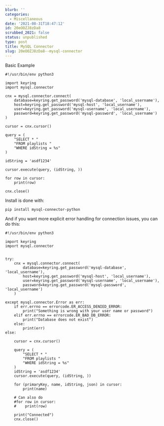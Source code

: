 ```yaml
---
blurb: ''
categories:
  - Miscellaneous
date: '2021-08-31T18:47:12'
id: 20eOOZJ8zDa8
scrubbed_2021: false
status: unpublished
type: post
title: MySQL Connector
slug: 20eOOZJ8zDa8--mysql-connector
---
```


Basic Example 

```python3
#!/usr/bin/env python3

import keyring
import mysql.connector

cnx = mysql.connector.connect(
    database=keyring.get_password('mysql-database', 'local_username'),
    host=keyring.get_password('mysql-host', 'local_username'),
    user=keyring.get_password('mysql-username', 'local_username'),
    password=keyring.get_password('mysql-password', 'local_username')
)

cursor = cnx.cursor()

query = (
    "SELECT * "
    "FROM playlists "
    "WHERE idString = %s"
)

idString = 'asdf1234'

cursor.execute(query, (idString, ))
    
for row in cursor:    
    print(row)

cnx.close()
```





Install is done with:


```
pip install mysql-connector-python
```


And if you want more explicit error handling for connection issues, you can do this:


```python3
#!/usr/bin/env python3

import keyring
import mysql.connector


try:
    cnx = mysql.connector.connect(
        database=keyring.get_password('mysql-database', 'local_username'),
        host=keyring.get_password('mysql-host', 'local_username'),
        user=keyring.get_password('mysql-username', 'local_username'),
        password=keyring.get_password('mysql-password', 'local_username')
    )

except mysql.connector.Error as err:
    if err.errno == errorcode.ER_ACCESS_DENIED_ERROR:
        print("Something is wrong with your user name or password")
    elif err.errno == errorcode.ER_BAD_DB_ERROR:
        print("Database does not exist")
    else:
        print(err)
else:

    cursor = cnx.cursor()

    query = (
        "SELECT * "
        "FROM playlists "
        "WHERE idString = %s"
    )
    idString = 'asdf1234'
    cursor.execute(query, (idString, ))
    
    for (primaryKey, name, idString, json) in cursor:
        print(name)
    
    # Can also do
    #for row in cursor:
    #    print(row)

    print("Connected")
    cnx.close()

```
